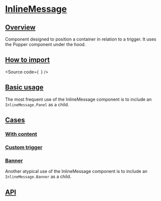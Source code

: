 

<Meta of={Stories} />

# [InlineMessage](#inlinemessage)

## [Overview](#overview)

Component designed to position a container in relation to a trigger. It uses the Popper component under the hood.

## [How to import](#how-to-import)

<Source
  code={`
`}
/>

## [Basic usage](#basic-usage)

The most frequent use of the InlineMessage component is to include an `InlineMessage.Panel` as a child.

<Canvas of={Stories.Base} />

## [Cases](#cases)

### [With content](#with-content)

<Canvas of={Stories.WithContent} />

### [Custom trigger](#custom-trigger)

<Canvas of={Stories.CustomTriggerIcon} />

### [Banner](#banner)

Another atypical use of the InlineMessage component is to include an `InlineMessage.Banner` as a child.

<Canvas of={Stories.Banner} />

## [API](#api)

<ArgTypes of={Stories} />
